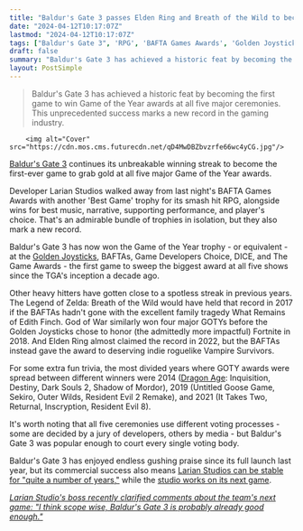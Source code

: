 ```yaml
---
title: "Baldur's Gate 3 passes Elden Ring and Breath of the Wild to become first game to win all five major GOTY awards"
date: "2024-04-12T10:17:07Z"
lastmod: "2024-04-12T10:17:07Z"
tags: ["Baldur's Gate 3", 'RPG', 'BAFTA Games Awards', 'Golden Joysticks', 'Game Developers Choice', 'DICE', 'The Game Awards', 'Dragon Age', 'Destiny', 'Dark Souls 2', 'Shadow of Mordor', 'Untitled Goose Game', 'Sekiro', 'Outer Wilds', 'Resident Evil 2 Remake', 'It Takes Two', 'Returnal', 'Inscryption', 'Resident Evil 8']
draft: false
summary: "Baldur's Gate 3 has achieved a historic feat by becoming the first game to win Game of the Year awards at all five major ceremonies. This unprecedented success marks a new record in the gaming industry."
layout: PostSimple
---
```

> Baldur's Gate 3 has achieved a historic feat by becoming the first game to win Game of the Year awards at all five major ceremonies. This unprecedented success marks a new record in the gaming industry.


        <img alt="Cover" src="https://cdn.mos.cms.futurecdn.net/qD4MwDBZbvzrfe66wc4yCG.jpg"/>
        
[Baldur's Gate 3](https://www.gamesradar.com/baldurs-gate-3-guide/) continues its unbreakable winning streak to become the first-ever game to grab gold at all five major Game of the Year awards.

Developer Larian Studios walked away from last night's BAFTA Games Awards with another 'Best Game' trophy for its smash hit RPG, alongside wins for best music, narrative, supporting performance, and player's choice. That's an admirable bundle of trophies in isolation, but they also mark a new record. 

Baldur's Gate 3 has now won the Game of the Year trophy - or equivalent - at the [Golden Joysticks](https://www.gamesradar.com/baldurs-gate-3-ultimate-goty-gja-2023/), BAFTAs, Game Developers Choice, DICE, and The Game Awards - the first game to sweep the biggest award at all five shows since the TGA's inception a decade ago. 

Other heavy hitters have gotten close to a spotless streak in previous years. The Legend of Zelda: Breath of the Wild would have held that record in 2017 if the BAFTAs hadn't gone with the excellent family tragedy What Remains of Edith Finch. God of War similarly won four major GOTYs before the Golden Joysticks chose to honor (the admittedly more impactful) Fortnite in 2018. And Elden Ring almost claimed the record in 2022, but the BAFTAs instead gave the award to deserving indie roguelike Vampire Survivors. 

For some extra fun trivia, the most divided years where GOTY awards were spread between different winners were 2014 ([Dragon Age](https://www.gamesradar.com/uk/tag/dragon-age/): Inquisition, Destiny, Dark Souls 2, Shadow of Mordor), 2019 (Untitled Goose Game, Sekiro, Outer Wilds, Resident Evil 2 Remake), and 2021 (It Takes Two, Returnal, Inscryption, Resident Evil 8).

It's worth noting that all five ceremonies use different voting processes - some are decided by a jury of developers, others by media - but Baldur's Gate 3 was popular enough to court every single voting body.

Baldur's Gate 3 has enjoyed endless gushing praise since its full launch last year, but its commercial success also means [Larian Studios can be stable for "quite a number of years,"](https://www.gamesradar.com/after-baldurs-gate-3s-unexpected-success-larian-boss-says-the-studio-is-good-for-quite-a-number-of-years/) while the [studio works on its next game](https://www.gamesradar.com/filled-with-ideas-for-whats-next-baldurs-gate-3-developer-has-two-games-that-we-want-to-make-and-lots-of-concepts/).

[<em>Larian Studio's boss recently clarified comments about the team's next game: "I think scope wise, Baldur's Gate 3 is probably already good enough."</em>](https://www.gamesradar.com/larian-boss-clarifies-comments-about-the-studios-next-game-i-think-scope-wise-baldurs-gate-3-is-probably-already-good-enough/)
        